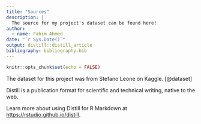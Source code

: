 ```yaml
---
title: "Sources"
description: |
  The source for my project's dataset can be found here!
author:
  - name: Fahim Ahmed 
date: "`r Sys.Date()`"
output: distill::distill_article
bibliography: bibliography.bib
---
```


```r
knitr::opts_chunk$set(echo = FALSE)
```

The dataset for this project was from Stefano Leone on Kaggle. [@dataset]

Distill is a publication format for scientific and technical writing, native to the web. 

Learn more about using Distill for R Markdown at <https://rstudio.github.io/distill>.





